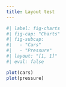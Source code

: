 ```yaml
---
title: Layout test
---
```


```r
#| label: fig-charts
#| fig-cap: "Charts"
#| fig-subcap:
#|   - "Cars"
#|   - "Pressure"
#| layout: "[1, 1]"
#| eval: false

plot(cars)
plot(pressure)
```

